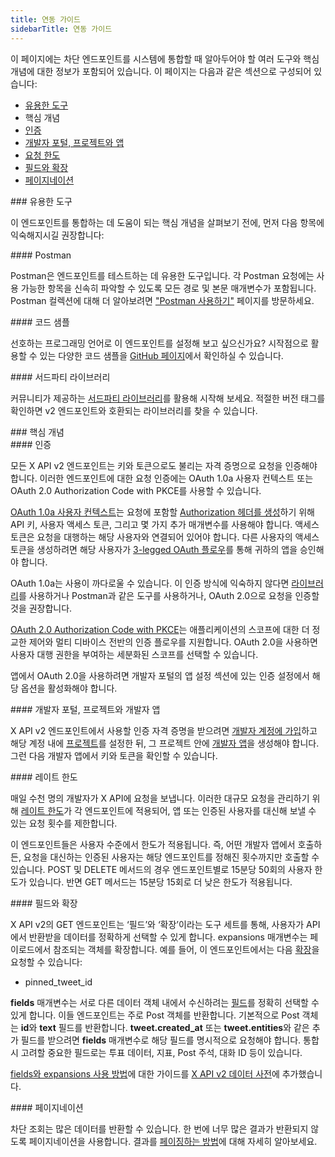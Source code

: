 ```yaml
---
title: 연동 가이드
sidebarTitle: 연동 가이드
---
```



이 페이지에는 차단 엔드포인트를 시스템에 통합할 때 알아두어야 할 여러 도구와 핵심 개념에 대한 정보가 포함되어 있습니다. 이 페이지는 다음과 같은 섹션으로 구성되어 있습니다:

- [유용한 도구](#helpful)
- 핵심 개념
- [인증](#authentication)
- [개발자 포털, 프로젝트와 앱](#portal)
- [요청 한도](#limits)
- [필드와 확장](#fields)
- [페이지네이션](#pagination)

<div id="helpful-tools">
  ### 유용한 도구
</div>

이 엔드포인트를 통합하는 데 도움이 되는 핵심 개념을 살펴보기 전에, 먼저 다음 항목에 익숙해지시길 권장합니다:

<div id="postman">
  #### Postman
</div>

Postman은 엔드포인트를 테스트하는 데 유용한 도구입니다. 각 Postman 요청에는 사용 가능한 항목을 신속히 파악할 수 있도록 모든 경로 및 본문 매개변수가 포함됩니다. Postman 컬렉션에 대해 더 알아보려면 ["Postman 사용하기"](/ko/tutorials/postman-getting-started) 페이지를 방문하세요. 

<div id="code-samples">
  #### 코드 샘플
</div>

선호하는 프로그래밍 언어로 이 엔드포인트를 설정해 보고 싶으신가요? 시작점으로 활용할 수 있는 다양한 코드 샘플을 [GitHub 페이지](https://github.com/xdevplatform/Twitter-API-v2-sample-code)에서 확인하실 수 있습니다.

<div id="third-party-libraries">
  #### 서드파티 라이브러리
</div>

커뮤니티가 제공하는 [서드파티 라이브러리](/ko/x-api/tools-and-libraries/overview)를 활용해 시작해 보세요. 적절한 버전 태그를 확인하면 v2 엔드포인트와 호환되는 라이브러리를 찾을 수 있습니다.

<div id="key-concepts">
  ### 핵심 개념
</div>

<div id="authentication">
  #### 인증
</div>

모든 X API v2 엔드포인트는 키와 토큰으로도 불리는 자격 증명으로 요청을 인증해야 합니다. 이러한 엔드포인트에 대한 요청 인증에는 OAuth 1.0a 사용자 컨텍스트 또는 OAuth 2.0 Authorization Code with PKCE를 사용할 수 있습니다.

[OAuth 1.0a 사용자 컨텍스트](/ko/resources/fundamentals/authentication)는 요청에 포함할 [Authorization 헤더를 생성](/ko/resources/fundamentals/authentication#authorizing-a-request)하기 위해 API 키, 사용자 액세스 토큰, 그리고 몇 가지 추가 매개변수를 사용해야 합니다. 액세스 토큰은 요청을 대행하는 해당 사용자와 연결되어 있어야 합니다. 다른 사용자의 액세스 토큰을 생성하려면 해당 사용자가 [3-legged OAuth 플로우](https://developer-staging.x.com/resources/fundamentals/authentication/obtaining-user-access-tokens)를 통해 귀하의 앱을 승인해야 합니다.

OAuth 1.0a는 사용이 까다로울 수 있습니다. 이 인증 방식에 익숙하지 않다면 [라이브러리](/ko/x-api/tools-and-libraries/overview)를 사용하거나 Postman과 같은 도구를 사용하거나, OAuth 2.0으로 요청을 인증할 것을 권장합니다.

[OAuth 2.0 Authorization Code with PKCE](/ko/resources/fundamentals/authentication#oauth-2-0-authorization-code-flow-with-pkce-3)는 애플리케이션의 스코프에 대한 더 정교한 제어와 멀티 디바이스 전반의 인증 플로우를 지원합니다. OAuth 2.0을 사용하면 사용자 대행 권한을 부여하는 세분화된 스코프를 선택할 수 있습니다.

앱에서 OAuth 2.0을 사용하려면 개발자 포털의 앱 설정 섹션에 있는 인증 설정에서 해당 옵션을 활성화해야 합니다.

<div id="developer-portal-projects-and-developer-apps">
  #### 개발자 포털, 프로젝트와 개발자 앱
</div>

X API v2 엔드포인트에서 사용할 인증 자격 증명을 받으려면 [개발자 계정에 가입](https://developer.x.com/en/portal/petition/essential/basic-info)하고 해당 계정 내에 [프로젝트](/ko/resources/fundamentals/projects)를 설정한 뒤, 그 프로젝트 안에 [개발자 앱](/ko/resources/fundamentals/developer-apps)을 생성해야 합니다. 그런 다음 개발자 앱에서 키와 토큰을 확인할 수 있습니다.
 

<div id="rate-limits">
  #### 레이트 한도
</div>

매일 수천 명의 개발자가 X API에 요청을 보냅니다. 이러한 대규모 요청을 관리하기 위해 [레이트 한도](/ko/x-api/fundamentals/rate-limits)가 각 엔드포인트에 적용되어, 앱 또는 인증된 사용자를 대신해 보낼 수 있는 요청 횟수를 제한합니다. 

이 엔드포인트들은 사용자 수준에서 한도가 적용됩니다. 즉, 어떤 개발자 앱에서 호출하든, 요청을 대신하는 인증된 사용자는 해당 엔드포인트를 정해진 횟수까지만 호출할 수 있습니다. POST 및 DELETE 메서드의 경우 엔드포인트별로 15분당 50회의 사용자 한도가 있습니다. 반면 GET 메서드는 15분당 15회로 더 낮은 한도가 적용됩니다.
 

<div id="fields-and-expansions">
  #### 필드와 확장
</div>

X API v2의 GET 엔드포인트는 ‘필드’와 ‘확장’이라는 도구 세트를 통해, 사용자가 API에서 반환받을 데이터를 정확하게 선택할 수 있게 합니다. expansions 매개변수는 페이로드에서 참조되는 객체를 확장합니다. 예를 들어, 이 엔드포인트에서는 다음 [확장](/ko/x-api/fundamentals/expansions)을 요청할 수 있습니다:

- pinned\_tweet\_id

**fields** 매개변수는 서로 다른 데이터 객체 내에서 수신하려는 [필드](/ko/x-api/fundamentals/fields)를 정확히 선택할 수 있게 합니다. 이들 엔드포인트는 주로 Post 객체를 반환합니다. 기본적으로 Post 객체는 **id**와 **text** 필드를 반환합니다. **tweet.created\_at** 또는 **tweet.entities**와 같은 추가 필드를 받으려면 **fields** 매개변수로 해당 필드를 명시적으로 요청해야 합니다. 통합 시 고려할 중요한 필드로는 투표 데이터, 지표, Post 주석, 대화 ID 등이 있습니다.

[fields와 expansions 사용 방법](/ko/x-api/fundamentals/data-dictionary#how-to-use-fields-and-expansions)에 대한 가이드를 [X API v2 데이터 사전](/ko/x-api/fundamentals/data-dictionary)에 추가했습니다.

<div id="pagination">
  #### 페이지네이션
</div>

차단 조회는 많은 데이터를 반환할 수 있습니다. 한 번에 너무 많은 결과가 반환되지 않도록 페이지네이션을 사용합니다. 결과를 [페이징하는 방법](/ko/x-api/fundamentals/pagination)에 대해 자세히 알아보세요.
